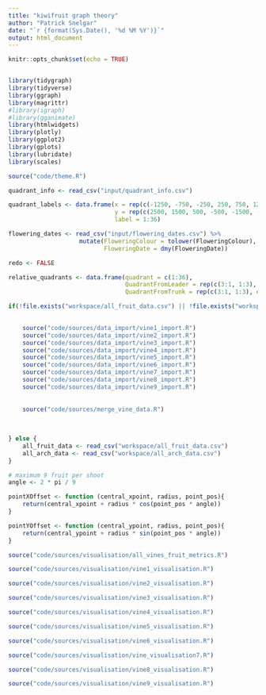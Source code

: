 ---
title: "kiwifruit graph theory"
author: "Patrick Snelgar"
date: "`r {format(Sys.Date(), '%d %M %Y')}`"
output: html_document
---

```{r setup, include=FALSE}
knitr::opts_chunk$set(echo = TRUE)


library(tidygraph)
library(tidyverse)
library(ggraph)
library(magrittr)
#library(igraph)
#library(gganimate)
library(htmlwidgets)
library(plotly)
library(ggplot2)
library(gplots)
library(lubridate)
library(scales)

source("code/theme.R")
```


```{r misc_data_import, echo = FALSE}

quadrant_info <- read_csv("input/quadrant_info.csv")

quadrant_labels <- data.frame(x = rep(c(-1250, -750, -250, 250, 750, 1250), each = 6),
							  y = rep(c(2500, 1500, 500, -500, -1500, -2500), 6),
							  label = 1:36)

flowering_dates <- read_csv("input/flowering_dates.csv") %>%
					mutate(FloweringColour = tolower(FloweringColour),
						   FloweringDate = dmy(FloweringDate))

```

```{r vine_data_import, echo = FALSE}
redo <- FALSE

relative_quadrants <- data.frame(quadrant = c(1:36), 
								 QuadrantFromLeader = rep(c(3:1, 1:3), 6),
								 QuadrantFromTrunk = rep(c(3:1, 1:3), each = 6))

if(!file.exists("workspace/all_fruit_data.csv") || !file.exists("workspace/all_arch_data.csv") || redo){
	

	source("code/sources/data_import/vine1_import.R")
	source("code/sources/data_import/vine2_import.R")
	source("code/sources/data_import/vine3_import.R")
	source("code/sources/data_import/vine4_import.R")
	source("code/sources/data_import/vine5_import.R")
	source("code/sources/data_import/vine6_import.R")
	source("code/sources/data_import/vine7_import.R")
	source("code/sources/data_import/vine8_import.R")
	source("code/sources/data_import/vine9_import.R")
	
	
	source("code/sources/merge_vine_data.R")
	
	
	
} else {
	all_fruit_data <- read_csv("workspace/all_fruit_data.csv")
	all_arch_data <- read_csv("workspace/all_arch_data.csv")
}


```

```{r functions, echo = FALSE}

# maximum 9 fruit per shoot
angle <- 2 * pi / 9

pointXOffset <- function (central_xpoint, radius, point_pos){
	return(central_xpoint + radius * cos(point_pos * angle))
}

pointYOffset <- function (central_ypoint, radius, point_pos){
	return(central_ypoint + radius * sin(point_pos * angle))
}

```

```{r all_vines_plot, echo = FALSE}

source("code/sources/visualisation/all_vines_fruit_metrics.R")

```


```{r vine1_visualisation, echo=FALSE}

source("code/sources/visualisation/vine1_visualisation.R")

```

```{r vine2_visualisation, echo=FALSE}

source("code/sources/visualisation/vine2_visualisation.R")

```

```{r vine3_visualisation, echo=FALSE}

source("code/sources/visualisation/vine3_visualisation.R")

```

```{r vine4_visualisation, echo=FALSE}

source("code/sources/visualisation/vine4_visualisation.R")

```

```{r vine5_visualisation, echo=FALSE}

source("code/sources/visualisation/vine5_visualisation.R")

```

```{r vine6_visualisation, echo=FALSE}

source("code/sources/visualisation/vine6_visualisation.R")

```

```{r vine7_visualisation, echo=FALSE}

source("code/sources/visualisation/vine_visualisation7.R")

```

```{r vine8_visualisation, echo=FALSE}

source("code/sources/visualisation/vine8_visualisation.R")

```

```{r vine9_visualisation, echo=FALSE}

source("code/sources/visualisation/vine9_visualisation.R")

```
